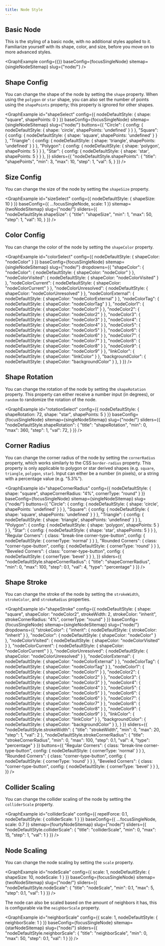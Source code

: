 ```yaml
---
title: Node Style
---
```



## Basic Node

This is the styling of a basic node, with no additional styles applied to it.
Familiarize yourself with its shape, color, and size, before you move on to more advanced styles.

<GraphExample config={{}} baseConfig={focusSingleNode} sitemap={singleNodeSitemap} slug={"node/"} />


## Shape Config
You can change the shape of the node by setting the `shape` property.
When using the `polygon` or `star` shape, you can also set the number of points using the `shapePoints` property;
this property is ignored for other shapes.

<GraphExample id="shapeSelect" config={{ nodeDefaultStyle: { shape: "square", shapePoints: 0 } }} baseConfig={focusSingleNode} sitemap={singleNodeSitemap} slug={"node/"}
	buttons={{
		"Circle": { config: { nodeDefaultStyle: { shape: 'circle', shapePoints: 'undefined' } } },
		"Square": { config: { nodeDefaultStyle: { shape: 'square', shapePoints: 'undefined' } } },
		"Triangle": { config: { nodeDefaultStyle: { shape: 'triangle', shapePoints: 'undefined' } } },
		"Polygon": { config: { nodeDefaultStyle: { shape: 'polygon', shapePoints: 5 } } },
		"Star": { config: { nodeDefaultStyle: { shape: 'star', shapePoints: 5 } } },
	}}
	sliders={{
		"nodeDefaultStyle.shapePoints": {
			"title": "shapePoints",
			"min": 3,
			"max": 10,
			"step": 1,
			"val": 5,
		}
	}}
/>

## Size Config
You can change the size of the node by setting the `shapeSize` property.

<GraphExample id="sizeSelect" config={{ nodeDefaultStyle: { shapeSize: 10 } }} baseConfig={{ ...focusSingleNode, scale: 1 }} sitemap={twoNodeSitemap} slug={"node/"}
	sliders={{
		"nodeDefaultStyle.shapeSize": {
			"title": "shapeSize",
			"min": 1,
			"max": 50,
			"step": 1,
			"val": 10,
		}
	}}
/>


## Color Config
You can change the color of the node by setting the `shapeColor` property.

<GraphExample id="colorSelect" config={{ nodeDefaultStyle: { shapeColor: "nodeColor" } }} baseConfig={focusSingleNode} sitemap={singleNodeSitemap} slug={"node/"}
	dropdowns={{
		"shapeColor": {
			"nodeColor": { nodeDefaultStyle: { shapeColor: "nodeColor" } },
			"nodeColorVisited": { nodeDefaultStyle: { shapeColor: "nodeColorVisited" } },
			"nodeColorCurrent": { nodeDefaultStyle: { shapeColor: "nodeColorCurrent" } },
			"nodeColorUnresolved": { nodeDefaultStyle: { shapeColor: "nodeColorUnresolved" } },
			"nodeColorExternal": { nodeDefaultStyle: { shapeColor: "nodeColorExternal" } },
			"nodeColorTag": { nodeDefaultStyle: { shapeColor: "nodeColorTag" } },
			"nodeColor1": { nodeDefaultStyle: { shapeColor: "nodeColor1" } },
			"nodeColor2": { nodeDefaultStyle: { shapeColor: "nodeColor2" } },
			"nodeColor3": { nodeDefaultStyle: { shapeColor: "nodeColor3" } },
			"nodeColor4": { nodeDefaultStyle: { shapeColor: "nodeColor4" } },
			"nodeColor5": { nodeDefaultStyle: { shapeColor: "nodeColor5" } },
			"nodeColor6": { nodeDefaultStyle: { shapeColor: "nodeColor6" } },
			"nodeColor7": { nodeDefaultStyle: { shapeColor: "nodeColor7" } },
			"nodeColor8": { nodeDefaultStyle: { shapeColor: "nodeColor8" } },
			"nodeColor9": { nodeDefaultStyle: { shapeColor: "nodeColor9" } },
			"linkColor": { nodeDefaultStyle: { shapeColor: "linkColor" } },
			"backgroundColor": { nodeDefaultStyle: { shapeColor: "backgroundColor" } },
		}
	}}
/>


## Shape Rotation
You can change the rotation of the node by setting the `shapeRotation` property.
This property can either receive a number input (in degrees), or `random` to randomize the rotation of the node.

<GraphExample id="rotationSelect" config={{ nodeDefaultStyle: { shapeRotation: 72, shape: "star", shapePoints: 5 } }} baseConfig={focusSingleNode} sitemap={singleNodeSitemap} slug={"node/"}
	sliders={{
		"nodeDefaultStyle.shapeRotation": {
			"title": "shapeRotation",
			"min": 0,
			"max": 360,
			"step": 1,
			"val": 72,
		}
	}}
/>


## Corner Radius
You can change the corner radius of the node by setting the `cornerRadius` property,
which works similarly to the CSS `border-radius` property.
This property is only applicable to polygon or star derived shapes (e.g. `square`, `triangle`, `polygon`, `star`).
Input can either be a number (in pixels), or a string with a percentage value (e.g. "5.3%").

<GraphExample id="shapeCornerRadius"
			  config={{
				  nodeDefaultStyle: {
					  shape: "square",
					  shapeCornerRadius: "4%",
					  cornerType: "round"
				  }
			  }}
			  baseConfig={focusSingleNode} sitemap={singleNodeSitemap} slug={"node/"}
			  buttons={{
				  "Circle": { config: { nodeDefaultStyle: { shape: 'circle', shapePoints: 'undefined' } } },
				  "Square": { config: { nodeDefaultStyle: { shape: 'square', shapePoints: 'undefined' } } },
				  "Triangle": { config: { nodeDefaultStyle: { shape: 'triangle', shapePoints: 'undefined' } } },
				  "Polygon": { config: { nodeDefaultStyle: { shape: 'polygon', shapePoints: 5 } } },
				  "Star": { config: { nodeDefaultStyle: { shape: 'star', shapePoints: 5 } } },
				  "Regular Corners": { class: "break-line corner-type-button", config: { nodeDefaultStyle: { cornerType: 'normal' } } },
				  "Rounded Corners": { class: "corner-type-button", config: { nodeDefaultStyle: { cornerType: 'round' } } },
				  "Beveled Corners": { class: "corner-type-button", config: { nodeDefaultStyle: { cornerType: 'bevel' } } },
			  }}
			  sliders={{
				  "nodeDefaultStyle.shapeCornerRadius": {
					  "title": "shapeCornerRadius",
					  "min": 0,
					  "max": 100,
					  "step": 0.1,
					  "val": 4,
					  "type": "percentage"
				  }
			  }}
/>


## Shape Stroke
You can change the stroke of the node by setting the `strokeWidth`, `strokeColor`, and `strokeRadius` properties.

<GraphExample id="shapeStroke"
			  config={{
				  nodeDefaultStyle: {
					  shape: "square",
					  shapeColor: "nodeColor2",
					  strokeWidth: 2,
					  strokeColor: "inherit",
					  strokeCornerRadius: "4%",
					  cornerType: "round"
				  }
			  }}
			  baseConfig={focusSingleNode} sitemap={singleNodeSitemap} slug={"node/"}
			  dropdowns={{
				  "strokeColor": {
					  "inherit": { nodeDefaultStyle: { strokeColor: "inherit" } },
					  "nodeColor": { nodeDefaultStyle: { shapeColor: "nodeColor" } },
					  "nodeColorVisited": { nodeDefaultStyle: { shapeColor: "nodeColorVisited" } },
					  "nodeColorCurrent": { nodeDefaultStyle: { shapeColor: "nodeColorCurrent" } },
					  "nodeColorUnresolved": { nodeDefaultStyle: { shapeColor: "nodeColorUnresolved" } },
					  "nodeColorExternal": { nodeDefaultStyle: { shapeColor: "nodeColorExternal" } },
					  "nodeColorTag": { nodeDefaultStyle: { shapeColor: "nodeColorTag" } },
					  "nodeColor1": { nodeDefaultStyle: { shapeColor: "nodeColor1" } },
					  "nodeColor2": { nodeDefaultStyle: { shapeColor: "nodeColor2" } },
					  "nodeColor3": { nodeDefaultStyle: { shapeColor: "nodeColor3" } },
					  "nodeColor4": { nodeDefaultStyle: { shapeColor: "nodeColor4" } },
					  "nodeColor5": { nodeDefaultStyle: { shapeColor: "nodeColor5" } },
					  "nodeColor6": { nodeDefaultStyle: { shapeColor: "nodeColor6" } },
					  "nodeColor7": { nodeDefaultStyle: { shapeColor: "nodeColor7" } },
					  "nodeColor8": { nodeDefaultStyle: { shapeColor: "nodeColor8" } },
					  "nodeColor9": { nodeDefaultStyle: { shapeColor: "nodeColor9" } },
					  "linkColor": { nodeDefaultStyle: { shapeColor: "linkColor" } },
					  "backgroundColor": { nodeDefaultStyle: { shapeColor: "backgroundColor" } },
				  }
			  }}
			  sliders={{
				  "nodeDefaultStyle.strokeWidth": {
					  "title": "strokeWidth",
					  "min": 0,
					  "max": 20,
					  "step": 1,
					  "val": 2
				  },
				  "nodeDefaultStyle.strokeCornerRadius": {
					  "title": "strokeCornerRadius",
					  "min": 0,
					  "max": 100,
					  "step": 0.1,
					  "val": 4,
					  "type": "percentage"
				  }
			  }}
			  buttons={{
				  "Regular Corners": { class: "break-line corner-type-button", config: { nodeDefaultStyle: { cornerType: 'normal' } } },
				  "Rounded Corners": { class: "corner-type-button", config: { nodeDefaultStyle: { cornerType: 'round' } } },
				  "Beveled Corners": { class: "corner-type-button", config: { nodeDefaultStyle: { cornerType: 'bevel' } } },
			  }}
/>


## Collider Scaling

You can change the collider scaling of the node by setting the `colliderScale` property.

<GraphExample id="colliderScale"
			  config={{
				  repelForce: 0.1,
				  nodeDefaultStyle: {
					  colliderScale: 1
				  }
			  }}
			  baseConfig={{ ...focusSingleNode, scale: 0.7 }} sitemap={fourtyNodeSitemap} slug={"node/"}
			  sliders={{
				  "nodeDefaultStyle.colliderScale": {
					  "title": "colliderScale",
					  "min": 0,
					  "max": 15,
					  "step": 1,
					  "val": 1
				  }
			  }}
/>


## Node Scaling

You can change the node scaling by setting the `scale` property.

<GraphExample id="nodeScale"
			  config={{
				  scale: 1,
				  nodeDefaultStyle: {
					  shapeSize: 10,
					  nodeScale: 1
				  }
			  }}
			  baseConfig={focusSingleNode} sitemap={twoNodeSitemap} slug={"node/"}
			  sliders={{
				  "nodeDefaultStyle.nodeScale": {
					  "title": "nodeScale",
					  "min": 0.1,
					  "max": 5,
					  "step": 0.1,
					  "val": 1
				  }
			  }}
/>


The node can also be scaled based on the amount of neighbors it has, this is configurable via
the `neighborScale` property.

<GraphExample id="neighborScale"
			  config={{
				  scale: 1,
				  nodeDefaultStyle: {
					  neighborScale: 1
				  }
			  }}
			  baseConfig={focusSingleNode} sitemap={starNodeSitemap} slug={"node/"}
			  sliders={{
				  "nodeDefaultStyle.neighborScale": {
					  "title": "neighborScale",
					  "min": 0,
					  "max": 50,
					  "step": 0.1,
					  "val": 1
				  }
			  }}
/>
